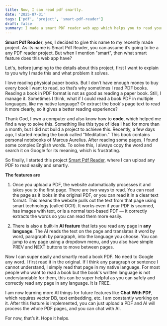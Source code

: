 ```yaml
---
title: Now, I can read pdf smartly.
date: '2025-07-31'
tags: ['pdf', 'project', 'smart-pdf-reader']
draft: false
summary: I made a smart PDF reader web app which helps you to read your own pdf in any language.
---
```


**Smart Pdf Reader**, yes, I decided to give this name to my recently made project. As its name is Smart Pdf Reader, you can assume it’s going to be a any PDF reader project. But when I mention "smart", then what smart feature does this web app have?

Let's, before jumping to the details about this project, first I want to explain to you why I made this and what problem it solves.

I love reading physical paper books. But I don’t have enough money to buy every book I want to read, so that’s why sometimes I read PDF books. Reading a book in PDF format is not as good as reading a paper book. Still, I manage it. Sometimes I think, what if I could read a book PDF in multiple languages, like my native language? Or extract the book's page text to read it more clearly, so it gives a better reading experience?

Thank God, I own a computer and also know how to **code**, which helped me find a way to solve this. Something like this type of idea I had for more than a month, but I did not build a project to achieve this. Recently, a few days ago, I started reading the book called "Meditation." This book contains personal notebooks of Marcus Aurelius. After reading some pages, I found some complex English words. To solve this, I always copy the word and search it on Google for its meaning, which is frustrating.

So finally, I started this project [Smart Pdf Reader](https://smart-pdf-reader-v1.vercel.app/), where I can upload any PDF to read easily and smartly.

**The features are**

1. Once you upload a PDF, the website automatically processes it and takes you to the first page. There are two ways to read. You can read the page as it looks in the original PDF, or you can read it in a clear text format. This means the website pulls out the text from that page using smart technology (called OCR). It works even if your PDF is scanned, has images with text, or is a normal text-based PDF — it correctly extracts the words so you can read them more easily.

2. There is also a built-in **AI feature** that lets you read any page in **any language**. The AI reads the text on the page and translates it word by word, paragraph by paragraph, into the language you choose. You can jump to any page using a dropdown menu, and you also have simple PREV and NEXT buttons to move between pages.

Now I can super easily and smartly read a book PDF. No need to Google any word. I first read it in the original. If I think any paragraph or sentence I cannot understand, I simply read that page in my native language. For most people who want to read a book but the book's written language is not understandable for them, this can be super helpful as you can safely and correctly read any page in any language. It is FREE.

I am now learning more AI things for future features like **Chat With PDF**, which requires vector DB, text embedding, etc. I am constantly working on it. After this feature is implemented, you can just upload a PDF and AI will process the whole PDF pages, and you can chat with AI.

For now, that’s it. Hope it helps.
